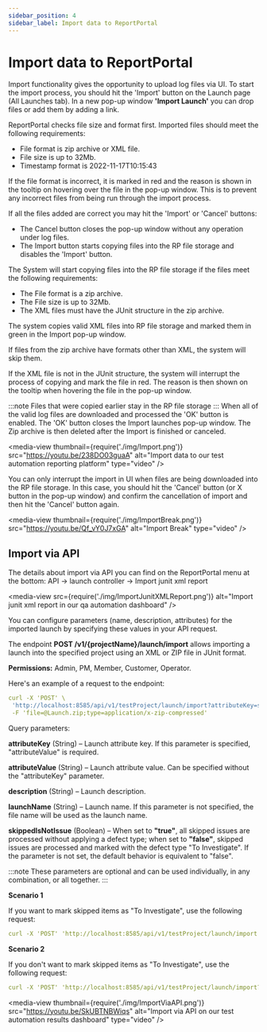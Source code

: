 ```yaml
---
sidebar_position: 4
sidebar_label: Import data to ReportPortal
---
```


# Import data to ReportPortal

Import functionality gives the opportunity to upload log files via UI.
To start the import process, you should hit the 'Import' button on the Launch page (All Launches tab). In a new pop-up window **'Import Launch'** you can drop files or add them by adding a link.

ReportPortal checks file size and format first. Imported files should meet the following requirements:
* File format is zip archive or XML file.
* File size is up to 32Mb.
* Timestamp format is 2022-11-17T10:15:43

If the file format is incorrect, it is marked in red and the reason is shown in the tooltip on hovering over the file in the pop-up window. This is to prevent any incorrect files from being run through the import process. 

If all the files added are correct you may hit the 'Import' or 'Cancel' buttons:
* The Cancel button closes the pop-up window without any operation under log files. 
* The Import button starts copying files into the RP file storage and disables the 'Import' button. 

The System will start copying files into the RP file storage if the files meet the following requirements: 
* The File format is a zip archive.
* The File size is up to 32Mb.
* The XML files must have the JUnit structure in the zip archive.

The system copies valid XML files into RP file storage and marked them in green in the Import pop-up window.

If files from the zip archive have formats other than XML, the system will skip them.

If the XML file is not in the JUnit structure, the system will interrupt the process of copying and mark the file in red. The reason is then shown on the tooltip when hovering the file in the pop-up window.

:::note
Files that were copied earlier stay in the RP file storage
:::
When all of the valid log files are downloaded and processed the 'OK' button is enabled. The 'OK' button closes the Import launches pop-up window. The Zip archive is then deleted after the Import is finished or canceled.

<media-view thumbnail={require('./img/Import.png')} src="https://youtu.be/238DO03guaA" alt="Import data to our test automation reporting platform" type="video" />

You can only interrupt the import in UI when files are being downloaded into the RP file storage. In this case, you should hit the 'Cancel' button (or X button in the pop-up window) and confirm the cancellation of import and then hit the 'Cancel' button again.

<media-view thumbnail={require('./img/ImportBreak.png')} src="https://youtu.be/Qf_vY0J7xGA" alt="Import Break" type="video" />

## Import via API

The details about import via API you can find on the ReportPortal menu at the bottom: API -> launch controller -> Import junit xml report

<media-view src={require('./img/ImportJunitXMLReport.png')} alt="Import junit xml report in our qa automation dashboard" />

You can configure parameters (name, description, attributes) for the imported launch by specifying these values in your API request.

The endpoint **POST /v1/{projectName}/launch/import** allows importing a launch into the specified project using an XML or ZIP file in JUnit format.

**Permissions:** Admin, PM, Member, Customer, Operator.

Here's an example of a request to the endpoint:

```yaml
curl -X 'POST' \
 'http://localhost:8585/api/v1/testProject/launch/import?attributeKey=someKey&attributeValue=someValue&description=someDescription&launchName=someName&skippedIsNotIssue=true' \
 -F 'file=@Launch.zip;type=application/x-zip-compressed'
```

Query parameters:

**attributeKey** (String) – Launch attribute key. If this parameter is specified, "attributeValue" is required.

**attributeValue** (String) – Launch attribute value. Can be specified without the "attributeKey" parameter.

**description** (String) – Launch description.

**launchName** (String) – Launch name. If this parameter is not specified, the file name will be used as the launch name.

**skippedIsNotIssue** (Boolean) – When set to **"true"**, all skipped issues are processed without applying a defect type; when set to **"false"**, skipped issues are processed and marked with the defect type "To Investigate". If the parameter is not set, the default behavior is equivalent to "false".

:::note
These parameters are optional and can be used individually, in any combination, or all together.
:::

**Scenario 1**

If you want to mark skipped items as "To Investigate", use the following request:

```yaml
curl -X 'POST' 'http://localhost:8585/api/v1/testProject/launch/import'
```

**Scenario 2**

If you don't want to mark skipped items as "To Investigate", use the following request:

```yaml
curl -X 'POST' 'http://localhost:8585/api/v1/testProject/launch/import?skippedIsNotIssue=true'
```

<media-view thumbnail={require('./img/ImportViaAPI.png')} src="https://youtu.be/SkUBTNBWiqs" alt="Import via API on our test automation results dashboard" type="video" />


